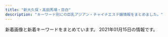 ```yaml
---
title: "新大久保・高田馬場・目白"
description: "キーワード別にの巨乳アジアン・チャイナエステ嬢情報をまとめました。"
---
```


新着画像と新着キーワードをまとめています。
2021年01月15日の情報です。

<DmmAffiliateIns />
<KeywordTable
  shops={
    [
    {
        "img_links": [
            "http://aes-treat.com/scdl/staff/10811mb.jpg",
            "http://aes-treat.com/scdl/staff/10981.jpg",
            "http://aes-treat.com/scdl/staff/11041.jpg",
            "http://aes-treat.com/scdl/staff/11131.jpg",
            "http://aes-treat.com/scdl/staff/11171.jpg",
            "http://aes-treat.com/scdl/staff/10971.jpg",
            "http://aes-treat.com/scdl/staff/11041mb.jpg",
            "http://aes-treat.com/pic/top2.jpg",
            "http://aes-treat.com/scdl/staff/10811.jpg",
            "http://aes-treat.com/scdl/staff/11101mb.jpg",
            "http://aes-treat.com/scdl/staff/11151mb.jpg",
            "http://aes-treat.com/scdl/staff/10891mb.jpg",
            "http://aes-treat.com/pic/head.jpg",
            "http://aes-treat.com/scdl/staff/10901mb.jpg",
            "http://aes-treat.com/scdl/staff/10941.jpg",
            "http://aes-treat.com/scdl/staff/10771mb.jpg",
            "http://aes-treat.com/scdl/staff/11051.jpg",
            "http://aes-treat.com/scdl/staff/11081.jpg",
            "http://aes-treat.com/scdl/staff/11101.jpg",
            "http://aes-treat.com/scdl/staff/10171.jpg",
            "http://aes-treat.com/img/ttl_nouka.jpg",
            "http://aes-treat.com/scdl/staff/11162.jpg",
            "http://aes-treat.com/scdl/staff/10841mb.jpg",
            "http://aes-treat.com/scdl/staff/10861.jpg",
            "http://aes-treat.com/scdl/staff/11091.jpg",
            "http://aes-treat.com/scdl/staff/11111.jpg",
            "http://aes-treat.com/scdl/staff/11081mb.jpg",
            "http://aes-treat.com/scdl/staff/10981mb.jpg",
            "http://aes-treat.com/scdl/staff/11051mb.jpg",
            "http://aes-treat.com/scdl/staff/11131mb.jpg",
            "http://aes-treat.com/scdl/staff/10901.jpg",
            "http://aes-treat.com/img/ttl_mobile.jpg",
            "http://aes-treat.com/i/files/homeimg.jpg",
            "http://aes-treat.com/scdl/staff/10681mb.jpg",
            "http://aes-treat.com/scdl/staff/10651.jpg",
            "http://aes-treat.com/scdl/staff/10861mb.jpg",
            "http://aes-treat.com/scdl/staff/11091mb.jpg",
            "http://aes-treat.com/scdl/staff/10721.jpg",
            "http://aes-treat.com/scdl/staff/10651mb.jpg",
            "http://aes-treat.com/scdl/staff/10771.jpg",
            "http://aes-treat.com/scdl/staff/11151.jpg",
            "http://aes-treat.com/scdl/staff/10721mb.jpg",
            "http://aes-treat.com/img/ttl_att.png",
            "http://aes-treat.com/scdl/staff/10842.jpg",
            "http://aes-treat.com/img/system/campaign.jpg",
            "http://aes-treat.com/scdl/staff/10841.jpg",
            "http://aes-treat.com/img/ttl_sister.png",
            "http://aes-treat.com/scdl/staff/10971mb.jpg",
            "http://aes-treat.com/scdl/staff/11161mb.jpg",
            "http://aes-treat.com/pic/top1.jpg",
            "http://aes-treat.com/scdl/staff/11121.jpg",
            "http://aes-treat.com/scdl/staff/10941mb.jpg",
            "http://aes-treat.com/scdl/staff/10891.jpg",
            "http://aes-treat.com/scdl/staff/10171mb.jpg",
            "http://aes-treat.com/scdl/staff/11171mb.jpg",
            "http://aes-treat.com/scdl/staff/11121mb.jpg",
            "http://aes-treat.com/scdl/staff/10902.jpg",
            "http://aes-treat.com/scdl/staff/10681.jpg",
            "http://aes-treat.com/img/ttl_attbnr.jpg",
            "http://aes-treat.com/scdl/staff/11111mb.jpg",
            "http://aes-treat.com/img/ttl_staff.png",
            "http://aes-treat.com/scdl/staff/10972.jpg",
            "http://aes-treat.com/scdl/staff/11161.jpg"
        ],
        "name": "Lovely Heart \u5927\u4e45\u4fdd\u5225\u9928",
        "url": "http://aes-treat.com/",
        "station": "JR\u5927\u4e45\u4fdd\u99c5\u5317\u53e3",
        "keywords": {
            "C": 35
        }
    },
    {
        "img_links": [
            "http://www.china-es.info/images/news.jpg",
            "http://www.china-es.info/images/rec1.jpg",
            "http://www.china-es.info/img/nana2.jpg",
            "http://www.china-es.info/images/menu/top.jpg",
            "http://www.china-es.info/images/top.jpg",
            "http://www.china-es.info/img/nana1.jpg",
            "http://www.china-es.info/images/interior_t.jpg",
            "http://www.china-es.info/images/sys1.jpg",
            "http://www.china-es.info/images/menu/staff.jpg",
            "http://www.china-es.info/images/int2.jpg",
            "http://www.china-es.info/img/ringo1.jpg",
            "http://www.china-es.info/images/int3.jpg",
            "http://www.china-es.info/images/mobile.jpg",
            "http://www.china-es.info/images/menu/interior.jpg",
            "http://www.china-es.info/images/staff_t.jpg",
            "http://www.china-es.info/img/hibiki1.jpg",
            "http://www.china-es.info/images/head.jpg",
            "http://www.china-es.info/images/sys3.jpg",
            "http://www.china-es.info/images/int1.jpg",
            "http://www.china-es.info/images/sys2.jpg",
            "http://www.china-es.info/images/int4.jpg",
            "http://www.china-es.info/images/rec2.jpg"
        ],
        "url": "http://www.china-es.info/",
        "keywords": {},
        "station": "JR\u9ad8\u7530\u99ac\u5834\u99c5\u65e9\u7a32\u7530\u53e3",
        "name": "Honey At Home \u30cf\u30cb\u30fc\u30a2\u30c3\u30c8\u30db\u30fc\u30e0"
    },
    {
        "station": "JR\u5927\u4e45\u4fdd\u99c5\u5357\u53e3",
        "img_links": [
            "http://milk.tyo.cm/images/room3_l.jpg",
            "http://milk.tyo.cm/images/sp_header.jpg",
            "http://milk.tyo.cm/images/link_nav02.png",
            "http://milk.tyo.cm/images/img_service02.jpg",
            "http://milk.tyo.cm/images/sp_nav01.png",
            "http://milk.tyo.cm/images/ico_headline.png",
            "http://milk.tyo.cm/images/tit_service.png",
            "http://milk.tyo.cm/images/room1_l.jpg",
            "http://milk.tyo.cm/images/link_nav01.png",
            "http://milk.tyo.cm/images/tit_pick.png",
            "http://milk.tyo.cm/images/sp_tit_pick.png",
            "http://milk.tyo.cm/images/room4_l.jpg",
            "http://milk.tyo.cm/photos/sites/72/2020/06/2020061206443832.jpg",
            "http://milk.tyo.cm/images/sp_nav02.png",
            "http://milk.tyo.cm/photos/sites/72/2020/12/2020120807375347.jpg",
            "http://milk.tyo.cm/images/top.png",
            "http://milk.tyo.cm/images/link_nav05.png",
            "http://milk.tyo.cm/photos/sites/72/2020/06/2020061206444417.jpg",
            "http://milk.tyo.cm/images/img_service04.jpg",
            "http://milk.tyo.cm/images/room2_l.jpg",
            "http://milk.tyo.cm/images/bg_cont03.png",
            "http://milk.tyo.cm/images/sp_nav03.png",
            "http://milk.tyo.cm/images/re.png",
            "http://milk.tyo.cm/images/img_service03.jpg",
            "http://milk.tyo.cm/photos/sites/72/2020/11/202011100524008.jpg",
            "http://milk.tyo.cm/photos/sites/72/2020/12/2020121505155035.jpg",
            "http://milk.tyo.cm/images/bg_cont01.png",
            "http://milk.tyo.cm/images/blog.jpg",
            "http://milk.tyo.cm/images/tit_staff.png",
            "http://milk.tyo.cm/images/link_nav03.png",
            "http://milk.tyo.cm/images/link_nav04.png",
            "http://milk.tyo.cm/images/com_tel.png",
            "http://milk.tyo.cm/images/img_service01.jpg"
        ],
        "name": "\u30df\u30eb\u30af",
        "keywords": {
            "C": 11,
            "86": 10,
            "D": 20,
            "85": 10
        },
        "url": "http://milk.tyo.cm/"
    },
    {
        "name": "RAN\uff5e\u30e9\u30f3\uff5e",
        "station": "JR\u9ad8\u7530\u99ac\u5834\u99c5\u6771\u53e3",
        "keywords": {},
        "url": "http://esthe.top/",
        "img_links": [
            "http://esthe.top/images/room_images/gallery-02.jpg",
            "http://esthe.top/images/acs_ima/access-04.jpg",
            "http://esthe.top/images/room_images/index-01.jpg",
            "http://esthe.top/images/QRcode.jpg",
            "http://esthe.top/images/demo/slider/tooltips/slide5.png",
            "http://esthe.top/images/Bottom_01.jpg",
            "http://esthe.top/images/an_1_05.jpg",
            "http://esthe.top/images/staff_images/staff_01a.jpg",
            "http://esthe.top/images/an_2_05.jpg",
            "http://esthe.top/images/demo/slider/images/slide3.png",
            "http://esthe.top/images/demo/slider/images/slide5.png",
            "http://esthe.top/images/an_2_02.jpg",
            "http://esthe.top/images/room_images/gallery-01.jpg",
            "http://esthe.top/images/staff_images/staff_09b.jpg",
            "http://esthe.top/images/an_2_04.jpg",
            "http://esthe.top/images/demo/slider/tooltips/slide3.png",
            "http://esthe.top/images/staff_images/staff_07a.jpg",
            "http://esthe.top/images/acs_ima/access-02.jpg",
            "http://esthe.top/images/an_1_03.jpg",
            "http://esthe.top/images/an_1_06.jpg",
            "http://esthe.top/images/room_images/index-02.jpg",
            "http://esthe.top/images/staff_images/staff_07b.jpg",
            "http://esthe.top/images/staff_images/staff_010b.jpg",
            "http://esthe.top/images/acs_ima/access-01.jpg",
            "http://esthe.top/images/room_images/gallery-04.jpg",
            "http://esthe.top/images/an_2_03.jpg",
            "http://esthe.top/images/demo/slider/tooltips/slide1.png",
            "http://esthe.top/images/room_images/gallery-03.jpg",
            "http://esthe.top/images/acs_ima/access-03.jpg",
            "http://esthe.top/images/demo/slider/images/slide4.png",
            "http://esthe.top/images/demo/slider/images/slide2.png",
            "http://esthe.top/images/staff_images/staff_04a.jpg",
            "http://esthe.top/images/an_2_06.jpg",
            "http://esthe.top/images/staff_images/staff_010a.jpg",
            "http://esthe.top/images/staff_images/staff_04b.jpg",
            "http://esthe.top/images/room_images/gallery-06.jpg",
            "http://esthe.top/images/an_2_07.jpg",
            "http://esthe.top/images/demo/slider/tooltips/slide2.png",
            "http://esthe.top/images/an_1_04.jpg",
            "http://esthe.top/images/an_1_07.jpg",
            "http://esthe.top/images/Bottom_02.jpg",
            "http://esthe.top/images/demo/slider/images/slide1.png",
            "http://esthe.top/images/staff_images/staff_09a.jpg",
            "http://esthe.top/images/staff_images/staff_01b.jpg",
            "http://esthe.top/images/room_images/gallery-05.jpg",
            "http://esthe.top/images/an_1_02.jpg",
            "http://esthe.top/images/demo/slider/tooltips/slide4.png"
        ]
    },
    {
        "name": "NEW ONLY ONE",
        "station": "JR\u9ad8\u7530\u99ac\u5834\u99c5",
        "img_links": [
            "http://www.aromaonly1.com/uploads/269045fb02ee17a03b99afcdabc449fa.jpg",
            "http://www.aromaonly1.com/images/index_01.jpg",
            "http://www.aromaonly1.com/uploads/18799c1985ca7d1cd026808323ec51c2.jpg",
            "http://www.aromaonly1.com/images/interior_10.jpg",
            "http://www.aromaonly1.com/uploads/e01fa669285bc99ba782abfd90a08bb2.jpg",
            "http://www.aromaonly1.com/uploads/3e6ede4dd71b9611bfc0fc01fff82057.jpg",
            "http://www.aromaonly1.com/uploads/c24b4a66b959c50d941c227e2167e47a.jpg",
            "http://www.aromaonly1.com/images/index_07.jpg",
            "http://www.aromaonly1.com/images/index_17.jpg",
            "http://www.aromaonly1.com/images/service_10.jpg",
            "http://www.aromaonly1.com/images/index_21.jpg",
            "http://www.aromaonly1.com/images/index_20.jpg",
            "http://www.aromaonly1.com/images/index_04.jpg",
            "http://www.aromaonly1.com/uploads/66dc68de1f9c001b6f15d52303314efc.jpg",
            "http://www.aromaonly1.com/uploads/ac75f516de3602f2ed5de1d9e2383a35.jpg",
            "http://www.aromaonly1.com/uploads/8e9e8b4d89b256773f17dff61368328c.jpg",
            "http://www.aromaonly1.com/images/index_19.jpg",
            "http://www.aromaonly1.com/images/index_11.jpg",
            "http://www.aromaonly1.com/images/index_06.jpg",
            "http://www.aromaonly1.com/uploads/a4bfacdc272e1f3c3ee9884036dbf094.jpg",
            "http://www.aromaonly1.com/uploads/33c6d79a06e306e309deefd74daa5ef6.jpg",
            "http://www.aromaonly1.com/uploads/2f5941103973429d3981087968a845a3.jpg",
            "http://www.aromaonly1.com/images/index_08.jpg",
            "http://www.aromaonly1.com/uploads/015cba9c432d730d26583fe998534fa6.jpg",
            "http://www.aromaonly1.com/uploads/5f4083d49285cbe64774b1bd70e86150.jpg",
            "http://www.aromaonly1.com/images/index_12.jpg",
            "http://www.aromaonly1.com/uploads/822de08541e5f0a03b8fdd99ac777097.jpg",
            "http://www.aromaonly1.com/images/link_10.jpg",
            "http://www.aromaonly1.com/uploads/b43afdf6c0db7020b472f89b05664984.jpg",
            "http://www.aromaonly1.com/images/girls_10.jpg",
            "http://www.aromaonly1.com/my_work/images/pic1.png",
            "http://www.aromaonly1.com/uploads/56e94a67d1aa4ea89d5f2064a387ab96.jpg",
            "http://www.aromaonly1.com/images/index_03.jpg",
            "http://www.aromaonly1.com/images/index_16.jpg",
            "http://www.aromaonly1.com/uploads/6d6161355034da26e622af1b5469296f.jpg",
            "http://www.aromaonly1.com/uploads/305e7816c9390b899011ef6e82855b7d.jpg",
            "http://www.aromaonly1.com/uploads/0d74a4af5e268e3562daa56048c13906.jpg",
            "http://www.aromaonly1.com/images/service_11.jpg",
            "http://www.aromaonly1.com/images/fanhui.png",
            "http://www.aromaonly1.com/images/index_02.jpg",
            "http://www.aromaonly1.com/images/index_05.jpg",
            "http://www.aromaonly1.com/images/index_14.jpg",
            "http://www.aromaonly1.com/images/index_15.jpg",
            "http://www.aromaonly1.com/images/index_18.jpg"
        ],
        "url": "http://www.aromaonly1.com/",
        "keywords": {
            "E": 2,
            "86": 5,
            "D": 4,
            "88": 4,
            "C": 3
        }
    },
    {
        "name": "COCORO",
        "keywords": {
            "E": 1,
            "C": 20
        },
        "url": "https://www.cocoro556.in/",
        "img_links": [
            "https://www.cocoro556.in/img/girl/thumb/smain14634879628e490d1ecf1cd7a9d727569f95.jpg",
            "https://www.cocoro556.in/img/material/p2_t2_subt2.png",
            "https://www.cocoro556.in/img/material/pd_st2.png",
            "https://www.cocoro556.in/img/girl/thumb/smain1462f806d031a1244ccfaa8b4d307f6ef6d7.jpg",
            "https://www.cocoro556.in/img/material/pageheaderimg4.jpg",
            "https://www.cocoro556.in/img/material/photost3rev1.png",
            "https://www.cocoro556.in/img/material/pd_number.png",
            "https://www.cocoro556.in/img/girl/list/slist146f806d031a1244ccfaa8b4d307f6ef6d7.jpg",
            "https://www.cocoro556.in/img/girl/list/slist15565c84cfd25159bbfcf85c63899ef5f53.jpg",
            "https://www.cocoro556.in/img/girl/thumb/smain1423ae12bc52cc115b3190fbe6a84a8ffa74.jpg",
            "https://www.cocoro556.in/img/material/p6_t2.png",
            "https://www.cocoro556.in/img/girl/list/slist142b75436b0012f83588e08b8d8eb48c8c2.jpg",
            "https://www.cocoro556.in/img/girl/thumb/smain1421b75436b0012f83588e08b8d8eb48c8c2.jpg",
            "https://www.cocoro556.in/img/material/gm2_rollover.png",
            "https://www.cocoro556.in/img/material/pageheaderimg3.jpg",
            "https://www.cocoro556.in/img/material/photost6.png",
            "https://www.cocoro556.in/img/girl/thumb/smain1493773ceed1a7cd35919e9c6866285fb943.jpg",
            "https://www.cocoro556.in/img/girl/thumb/smain1442346e3df3ff1cef1386c89c6ba9e9f72e.jpg",
            "https://www.cocoro556.in/img/material/p6_t3.png",
            "https://www.cocoro556.in/img/material/photost1.png",
            "https://www.cocoro556.in/img/girl/thumb/smain1543ab2e0ee9f9fde8103e9fe80e33b07761.jpg",
            "https://www.cocoro556.in/img/material/gm3_rollover.png",
            "https://www.cocoro556.in/img/girl/thumb/smain126332fd72809eba38056753c1720b05d8d5.jpg",
            "https://www.cocoro556.in/img/material/top_t3_imgrev1.jpg",
            "https://www.cocoro556.in/img/material/leftinfo.png",
            "https://www.cocoro556.in/img/material/p6_t1.png",
            "https://www.cocoro556.in/img/material/p2_t2_sub_m1_2.png",
            "https://www.cocoro556.in/img/material/pd_st3.png",
            "https://www.cocoro556.in/img/material/pageheaderimg1.jpg",
            "https://www.cocoro556.in/img/girl/list/slist144346e3df3ff1cef1386c89c6ba9e9f72e.jpg",
            "https://www.cocoro556.in/img/material/p5_t1.png",
            "https://www.cocoro556.in/img/girl/thumb/smain1441346e3df3ff1cef1386c89c6ba9e9f72e.jpg",
            "https://www.cocoro556.in/img/girl/thumb/smain1443346e3df3ff1cef1386c89c6ba9e9f72e.jpg",
            "https://www.cocoro556.in/img/material/gm1_rollout.png",
            "https://www.cocoro556.in/img/girl/main/smain1421b75436b0012f83588e08b8d8eb48c8c2.jpg",
            "https://www.cocoro556.in/img/girl/main/smain1491773ceed1a7cd35919e9c6866285fb943.jpg",
            "https://www.cocoro556.in/img/girl/main/smain1461f806d031a1244ccfaa8b4d307f6ef6d7.jpg",
            "https://www.cocoro556.in/img/girl/list/slist149773ceed1a7cd35919e9c6866285fb943.jpg",
            "https://www.cocoro556.in/img/material/p2_t2_sub_m1_1.png",
            "https://www.cocoro556.in/img/girl/thumb/smain1422b75436b0012f83588e08b8d8eb48c8c2.jpg",
            "https://www.cocoro556.in/img/girl/thumb/smain1541a1f8e548a2959236fdd0e7abcde80ac7.jpg",
            "https://www.cocoro556.in/img/camp/camp20210107.jpg",
            "https://www.cocoro556.in/img/material/photost5.png",
            "https://www.cocoro556.in/img/material/gm6_rollout.png",
            "https://www.cocoro556.in/img/material/p2_t2_subt4.png",
            "https://www.cocoro556.in/img/material/p2_t2_subt4_m1.png",
            "https://www.cocoro556.in/img/material/p6_t2_subt1.png",
            "https://www.cocoro556.in/img/material/top_t1.png",
            "https://www.cocoro556.in/img/material/p2_t2_sub_m1_3.png",
            "https://www.cocoro556.in/img/material/gm4_rollout.png",
            "https://www.cocoro556.in/img/material/top_t3_subt1.png",
            "https://www.cocoro556.in/img/girl/main/smain126142f85375ac3eb532582567360874d2d6.jpg",
            "https://www.cocoro556.in/img/girl/thumb/smain155128648a02b629a70c40bc424b9302c3e1.jpg",
            "https://www.cocoro556.in/img/material/p6_t3_subt1.png",
            "https://www.cocoro556.in/img/material/p2_t2.png",
            "https://www.cocoro556.in/img/girl/thumb/smain1542a1f8e548a2959236fdd0e7abcde80ac7.jpg",
            "https://www.cocoro556.in/img/girl/list/slist12642f85375ac3eb532582567360874d2d6.jpg",
            "https://www.cocoro556.in/img/material/gm5_rollout.png",
            "https://www.cocoro556.in/img/girl/thumb/smain14922dea5bdda380e76839c012ab24bd9f82.jpg",
            "https://www.cocoro556.in/img/material/p2_t2_subt5_m1.png",
            "https://www.cocoro556.in/img/material/gm5_rollover.png",
            "https://www.cocoro556.in/img/material/pageheaderimg2.jpg",
            "https://www.cocoro556.in/img/material/p2_t2_subt5.png",
            "https://www.cocoro556.in/img/girl/thumb/smain1491773ceed1a7cd35919e9c6866285fb943.jpg",
            "https://www.cocoro556.in/img/whatnew/cocoro2021.png",
            "https://www.cocoro556.in/img/girl/thumb/smain155228648a02b629a70c40bc424b9302c3e1.jpg",
            "https://www.cocoro556.in/img/material/top_t4.png",
            "https://www.cocoro556.in/img/girl/thumb/smain1461f806d031a1244ccfaa8b4d307f6ef6d7.jpg",
            "https://www.cocoro556.in/img/material/accminimgrev1.jpg",
            "https://www.cocoro556.in/img/material/mobilesite.png",
            "https://www.cocoro556.in/img/material/gm6_rollover.png",
            "https://www.cocoro556.in/img/material/pd_st1.png",
            "https://www.cocoro556.in/img/material/age_rollout.png",
            "https://www.cocoro556.in/img/girl/thumb/smain163122954962968a79edd4eae79b844b9988.jpg",
            "https://www.cocoro556.in/img/material/photost7.png",
            "https://www.cocoro556.in/img/material/gm2_rollout.png",
            "https://www.cocoro556.in/img/girl/main/smain155128648a02b629a70c40bc424b9302c3e1.jpg",
            "https://www.cocoro556.in/img/material/gm1_rollover.png",
            "https://www.cocoro556.in/img/girl/thumb/smain126242f85375ac3eb532582567360874d2d6.jpg",
            "https://www.cocoro556.in/img/material/p2_t2_subt3.png",
            "https://www.cocoro556.in/img/material/p2_t2_subt5_m2.png",
            "https://www.cocoro556.in/img/camp/camp20200426sub.jpg",
            "https://www.cocoro556.in/img/material/ftel.png",
            "https://www.cocoro556.in/img/girl/list/slist154a1f8e548a2959236fdd0e7abcde80ac7.jpg",
            "https://www.cocoro556.in/img/material/top_t3.png",
            "https://www.cocoro556.in/img/girl/main/smain163122954962968a79edd4eae79b844b9988.jpg",
            "https://www.cocoro556.in/img/material/gm3_rollout.png",
            "https://www.cocoro556.in/img/material/photost4rev1.png",
            "https://www.cocoro556.in/img/girl/main/smain1441346e3df3ff1cef1386c89c6ba9e9f72e.jpg",
            "https://www.cocoro556.in/img/girl/thumb/smain126142f85375ac3eb532582567360874d2d6.jpg",
            "https://www.cocoro556.in/img/material/p3_1_t1.png",
            "https://www.cocoro556.in/img/material/p2_t2_subt1.png",
            "https://www.cocoro556.in/img/material/p3_t1.png",
            "https://www.cocoro556.in/img/material/photost2rev1.png",
            "https://www.cocoro556.in/img/girl/main/smain1541a1f8e548a2959236fdd0e7abcde80ac7.jpg",
            "https://www.cocoro556.in/img/material/top_t2.png",
            "https://www.cocoro556.in/img/girl/list/slist16322954962968a79edd4eae79b844b9988.jpg"
        ],
        "station": "JR\u5927\u4e45\u4fdd\u99c5\u5317\u53e3"
    },
    {
        "keywords": {
            "D": 5,
            "C": 14,
            "87": 1,
            "86": 4,
            "85": 1
        },
        "name": "Angel",
        "station": "JR\u9ad8\u7530\u99ac\u5834\u99c5",
        "url": "https://angel.abnavi.info/",
        "img_links": [
            "https://angel.abnavi.info/photos/sites/7/2020/10/2020101305350920.jpg",
            "https://angel.abnavi.info/photos/sites/7/2020/09/2020092301333424.jpg",
            "https://angel.abnavi.info/images/room2.jpg",
            "https://angel.abnavi.info/images/room1.jpg",
            "https://angel.abnavi.info/images/news_bj3.jpg",
            "https://angel.abnavi.info/images/room4.jpg",
            "https://angel.abnavi.info/images/nbj3.jpg",
            "https://angel.abnavi.info/photos/sites/7/2020/07/2020073005202048.jpg",
            "https://angel.abnavi.info/photos/sites/7/2020/07/2020073005201940.jpg",
            "https://angel.abnavi.info/images/nbj1.jpg",
            "https://angel.abnavi.info/images/s_staff.jpg",
            "https://angel.abnavi.info/photos/sites/7/2020/11/2020110606371089.jpg",
            "https://angel.abnavi.info/images/top.jpg",
            "https://angel.abnavi.info/images/end.png",
            "https://angel.abnavi.info/images/s_news.png",
            "https://angel.abnavi.info/images/room3.jpg",
            "https://angel.abnavi.info/photos/sites/7/2020/07/2020073006120917.jpg"
        ]
    },
    {
        "url": "http://familiar.tyo.cm/",
        "station": "JR\u65b0\u5927\u4e45\u4fdd\u99c5",
        "img_links": [
            "http://familiar.tyo.cm/photos/sites/37/2019/10/2019102502193551.jpg",
            "http://familiar.tyo.cm/images/tel.png",
            "http://familiar.tyo.cm/photos/sites/37/2019/03/2019032406115491.jpg",
            "http://familiar.tyo.cm/photos/sites/37/2019/03/2019032406115312.jpg",
            "http://familiar.tyo.cm/photos/sites/37/2019/03/2019032406115598.jpg",
            "http://familiar.tyo.cm/photos/sites/37/2019/12/2019120401354980.jpg",
            "http://familiar.tyo.cm/photos/sites/37/2019/10/2019102502193826.jpg",
            "http://familiar.tyo.cm/photos/sites/37/2019/03/2019031806471671.jpg",
            "http://familiar.tyo.cm/photos/sites/37/2019/06/2019061502562797.jpg",
            "http://familiar.tyo.cm/photos/sites/37/2019/06/2019060406241084.jpg",
            "http://familiar.tyo.cm/photos/sites/37/2019/12/201912130833132.jpg",
            "http://familiar.tyo.cm/photos/sites/37/2019/06/2019061502562745.jpg",
            "http://familiar.tyo.cm/photos/sites/37/2019/09/201909270657496.jpg",
            "http://familiar.tyo.cm/images/1.png",
            "http://familiar.tyo.cm/photos/sites/37/2018/12/2018121903013346.jpg",
            "http://familiar.tyo.cm/photos/sites/37/2019/09/2019090503385014.jpg",
            "http://familiar.tyo.cm/photos/sites/37/2019/03/2019032406115451.jpg",
            "http://familiar.tyo.cm/photos/sites/37/2019/06/2019061502562798.jpg",
            "http://familiar.tyo.cm/photos/sites/37/2018/12/2018121903022968.jpg",
            "http://familiar.tyo.cm/images/s_news.jpg",
            "http://familiar.tyo.cm/images/s_link.jpg",
            "http://familiar.tyo.cm/photos/sites/37/2019/06/201906040617136.jpg",
            "http://familiar.tyo.cm/photos/sites/37/2019/11/2019110802115992.jpg",
            "http://familiar.tyo.cm/photos/sites/37/2019/11/2019112002511160.jpg",
            "http://familiar.tyo.cm/photos/sites/37/2019/10/2019100304481325.jpg",
            "http://familiar.tyo.cm/images/s_staff.jpg",
            "http://familiar.tyo.cm/photos/sites/37/2019/12/2019120502265383.jpg",
            "http://familiar.tyo.cm/photos/sites/37/2019/06/2019060406161857.jpg",
            "http://familiar.tyo.cm/images/mobile.jpg",
            "http://familiar.tyo.cm/photos/sites/37/2019/03/2019032406115446.jpg",
            "http://familiar.tyo.cm/photos/sites/37/2019/12/2019120502264671.jpg",
            "http://familiar.tyo.cm/photos/sites/37/2019/10/2019102408541458.jpg",
            "http://familiar.tyo.cm/photos/sites/37/2019/12/2019120401354873.jpg",
            "http://familiar.tyo.cm/photos/sites/37/2019/12/2019120401355046.jpg",
            "http://familiar.tyo.cm/images/top.png",
            "http://familiar.tyo.cm/photos/sites/37/2019/03/2019032406115311.jpg",
            "http://familiar.tyo.cm/photos/sites/37/2019/06/2019062210030384.jpg",
            "http://familiar.tyo.cm/photos/sites/37/2019/03/2019032406115440.jpg",
            "http://familiar.tyo.cm/photos/sites/37/2019/11/2019112902341792.jpg"
        ],
        "keywords": {
            "C": 2,
            "85": 18,
            "E": 36,
            "83": 9,
            "88": 27,
            "D": 182,
            "87": 72,
            "86": 94
        },
        "name": "Familiar\u30fb\u30d5\u30a1\u30df\u30ea\u30fc\u30a2"
    },
    {
        "img_links": [
            "https://est-hana.com/img/girl/list/s180_face.jpg",
            "https://est-hana.com/img/material/gm5_rollout.png",
            "https://est-hana.com/img/girl/pickup/pickup20190227121102.jpg",
            "https://est-hana.com/img/material/photorenew5.jpg",
            "https://est-hana.com/img/material/photorenew2rev1.jpg",
            "https://est-hana.com/img/material/age.png",
            "https://est-hana.com/img/girl/thumb/smain1901e7f2a11706f93c08ab1eb76c57c0a501.jpg",
            "https://est-hana.com/img/material/massap3.jpg",
            "https://est-hana.com/img/material/top_t6.png",
            "https://est-hana.com/img/girl/list/sface189e9ae2d8752cd8b9474ebd62df9909f9b.jpg",
            "https://est-hana.com/img/girl/pickup/pickup20191208191053.jpg",
            "https://est-hana.com/img/girl/main/smain1901e7f2a11706f93c08ab1eb76c57c0a501.jpg",
            "https://est-hana.com/img/girl/list/sface187386757ea62d773ca58e2457fc23b8e13.jpg",
            "https://est-hana.com/img/girl/list/s86_face.jpg",
            "https://est-hana.com/img/girl/list/slist19753ce52e0264e81a8a42e5d3c84dd833e.jpg",
            "https://est-hana.com/img/material/d15.png",
            "https://est-hana.com/img/girl/pickup/pickup20141227182613.jpeg",
            "https://est-hana.com/img/material/top_t2_img_rev2.jpg",
            "https://est-hana.com/img/material/hosi4.png",
            "https://est-hana.com/img/girl/thumb/s88_1.jpg",
            "https://est-hana.com/img/girl/main/s163_1.jpg",
            "https://est-hana.com/img/material/sys_option.png",
            "https://est-hana.com/img/material/photorenew4.jpg",
            "https://est-hana.com/img/girl/list/s180_list.jpg",
            "https://est-hana.com/img/girl/list/sface110404ef9fc79e2a0a04d64b621c22a0c77.jpg",
            "https://est-hana.com/img/girl/main/s86_1.jpg",
            "https://est-hana.com/img/girl/thumb/smain18725b09cd881b1f036f9f4970616c10b474.jpg",
            "https://est-hana.com/img/girl/pickup/topgirl20140510202547.png",
            "https://est-hana.com/img/material/accsess_picter2.jpg",
            "https://est-hana.com/img/girl/list/s139_face.jpg",
            "https://est-hana.com/img/material/sys_etc.png",
            "https://est-hana.com/img/girl/main/s180_1.jpg",
            "https://est-hana.com/img/material/gm3_rollout.png",
            "https://est-hana.com/img/material/photorenew1.jpg",
            "https://est-hana.com/img/girl/thumb/s163_1.jpg",
            "https://est-hana.com/img/material/sys_course1_rev2.png",
            "https://est-hana.com/img/material/line1.png",
            "https://est-hana.com/img/girl/list/sface199a8b144d9cbd006fc9dffdf23ad77de07.jpg",
            "https://est-hana.com/img/material/massap1.jpg",
            "https://est-hana.com/img/material/massap4.jpg",
            "https://est-hana.com/img/girl/list/sface191ec56c0d5cc68365ea11e2e52a40272d8.jpg",
            "https://est-hana.com/img/whatnew/20200304.jpg",
            "https://est-hana.com/img/girl/main/smain184149673a0eecbfdaab27d1a016ce6f4281.jpg",
            "https://est-hana.com/img/girl/list/slist110d5ce8a5906e2cdaf90af47c9395e0dff.jpg",
            "https://est-hana.com/img/girl/list/s86_list.jpg",
            "https://est-hana.com/img/girl/thumb/smain83165230fc40840a020ba3ed47600db4b4a.jpg",
            "https://est-hana.com/img/girl/list/sface18449673a0eecbfdaab27d1a016ce6f4281.jpg",
            "https://est-hana.com/img/girl/pickup/topgirl20161016054301.png",
            "https://est-hana.com/img/material/sframe2014.png",
            "https://est-hana.com/img/girl/list/s173_face.jpg",
            "https://est-hana.com/img/girl/list/sface193e3a7504f14e2050f14cb6782d72bb46c.jpg",
            "https://est-hana.com/img/girl/thumb/smain19725e2ed7efe2de621955e09d12295a13ee.jpg",
            "https://est-hana.com/img/girl/pickup/pickup20180830201105.jpg",
            "https://est-hana.com/img/material/staff_t1rev1.png",
            "https://est-hana.com/img/material/systme_t2.png",
            "https://est-hana.com/img/girl/list/s77_face.jpg",
            "https://est-hana.com/img/girl/main/smain83165230fc40840a020ba3ed47600db4b4a.jpg",
            "https://est-hana.com/img/girl/list/slist8365230fc40840a020ba3ed47600db4b4a.jpg",
            "https://est-hana.com/img/material/returnbtn.png",
            "https://est-hana.com/img/girl/thumb/s75_1.jpg",
            "https://est-hana.com/img/material/gm1_rollout.png",
            "https://est-hana.com/img/girl/thumb/smain1871110bf62c88dcefca310cdc127f9b11f2.jpg",
            "https://est-hana.com/img/material/m1.png",
            "https://est-hana.com/img/material/click_tel_btn.png",
            "https://est-hana.com/img/girl/thumb/s173_1.jpg",
            "https://est-hana.com/img/girl/pickup/pickup20191214162524.jpg",
            "https://est-hana.com/img/girl/list/s163_face.jpg",
            "https://est-hana.com/img/material/top_twitter.png",
            "https://est-hana.com/img/girl/thumb/s173_2.jpg",
            "https://est-hana.com/img/girl/list/s77_list.jpg",
            "https://est-hana.com/img/material/top_t4.png",
            "https://est-hana.com/img/girl/list/slist199a8b144d9cbd006fc9dffdf23ad77de07.jpg",
            "https://est-hana.com/img/girl/thumb/s139_1.jpg",
            "https://est-hana.com/img/girl/list/s139_list.jpg",
            "https://est-hana.com/img/girl/pickup/pickup20181218104555.jpg",
            "https://est-hana.com/img/whatnew/20200401_mask.jpg",
            "https://est-hana.com/img/material/massap2.jpg",
            "https://est-hana.com/img/girl/thumb/smain197153ce52e0264e81a8a42e5d3c84dd833e.jpg",
            "https://est-hana.com/img/material/staffdetail_t1.png",
            "https://est-hana.com/img/girl/thumb/smain1902e7f2a11706f93c08ab1eb76c57c0a501.jpg",
            "https://est-hana.com/img/girl/list/sface19753ce52e0264e81a8a42e5d3c84dd833e.jpg",
            "https://est-hana.com/img/girl/list/s173_list.jpg",
            "https://est-hana.com/img/girl/list/slist187110f9d5212fd19d8b8410ec6bff294e6.jpg",
            "https://est-hana.com/img/material/top_t2.png",
            "https://est-hana.com/img/girl/thumb/smain1913da4fa2da2e801312734721e1a44d8e19.jpg",
            "https://est-hana.com/img/girl/list/slist193a69a1a063a3159e298d18b691542266d.jpg",
            "https://est-hana.com/img/girl/main/s75_1.jpg",
            "https://est-hana.com/img/girl/list/slist191ec56c0d5cc68365ea11e2e52a40272d8.jpg",
            "https://est-hana.com/img/girl/main/smain1931e3a7504f14e2050f14cb6782d72bb46c.jpg",
            "https://est-hana.com/img/material/top_t3.png",
            "https://est-hana.com/img/girl/main/smain197153ce52e0264e81a8a42e5d3c84dd833e.jpg",
            "https://est-hana.com/img/girl/thumb/smain193281777917c863b2cd265723b9cb5a3c32.jpg",
            "https://est-hana.com/img/girl/list/s75_list.jpg",
            "https://est-hana.com/img/girl/list/s163_list.jpg",
            "https://est-hana.com/img/girl/thumb/smain1911ec56c0d5cc68365ea11e2e52a40272d8.jpg",
            "https://est-hana.com/img/material/gm2_rollout.png",
            "https://est-hana.com/img/material/massap6.jpg",
            "https://est-hana.com/img/girl/pickup/topgirl20180908131653.png",
            "https://est-hana.com/img/girl/pickup/pickup20190118192257.jpg",
            "https://est-hana.com/img/whatnew/20200401min60.jpg",
            "https://est-hana.com/img/girl/pickup/pickup20190528135649.jpg",
            "https://est-hana.com/img/material/accsess_station.png",
            "https://est-hana.com/img/girl/list/slist189e9ae2d8752cd8b9474ebd62df9909f9b.jpg",
            "https://est-hana.com/img/girl/pickup/pickup20190121202926.jpg",
            "https://est-hana.com/img/material/detailwaku.png",
            "https://est-hana.com/img/girl/thumb/s86_1.jpg",
            "https://est-hana.com/img/girl/list/s75_face.jpg",
            "https://est-hana.com/img/girl/pickup/topgirl20180308214256.png",
            "https://est-hana.com/img/girl/pickup/topgirl20190528141109.png",
            "https://est-hana.com/img/girl/pickup/topgirl20141227182718.png",
            "https://est-hana.com/img/girl/main/smain1871110bf62c88dcefca310cdc127f9b11f2.jpg",
            "https://est-hana.com/img/girl/main/s139_1.jpg",
            "https://est-hana.com/img/material/sys_course3_rev1.png",
            "https://est-hana.com/img/girl/main/s173_1.jpg",
            "https://est-hana.com/img/girl/thumb/smain1891e9ae2d8752cd8b9474ebd62df9909f9b.jpg",
            "https://est-hana.com/img/girl/thumb/smain83265230fc40840a020ba3ed47600db4b4a.jpg",
            "https://est-hana.com/img/material/gm4_rollout.png",
            "https://est-hana.com/img/material/photorenew3.jpg",
            "https://est-hana.com/img/girl/thumb/smain184249673a0eecbfdaab27d1a016ce6f4281.jpg",
            "https://est-hana.com/img/girl/main/s88_1.jpg",
            "https://est-hana.com/img/material/day.png",
            "https://est-hana.com/img/material/massap7.jpg",
            "https://est-hana.com/img/material/massa_t1.png",
            "https://est-hana.com/img/girl/pickup/topgirl20140502225842.png",
            "https://est-hana.com/img/material/top_t5.png",
            "https://est-hana.com/img/girl/list/slist18449673a0eecbfdaab27d1a016ce6f4281.jpg",
            "https://est-hana.com/img/material/sys_course2_rev2.png",
            "https://est-hana.com/img/material/staff_t1.png",
            "https://est-hana.com/img/girl/list/slist19053cc33bb85f739f63e84c2ae2c41c2eb.jpg",
            "https://est-hana.com/img/girl/main/smain1911ec56c0d5cc68365ea11e2e52a40272d8.jpg",
            "https://est-hana.com/img/girl/thumb/smain1931e3a7504f14e2050f14cb6782d72bb46c.jpg",
            "https://est-hana.com/img/material/gm6_rollout.png",
            "https://est-hana.com/img/girl/thumb/smain184149673a0eecbfdaab27d1a016ce6f4281.jpg",
            "https://est-hana.com/img/material/topflashimg1.jpg",
            "https://est-hana.com/img/girl/pickup/pickup20180526173711.jpg",
            "https://est-hana.com/img/material/month.png",
            "https://est-hana.com/img/girl/main/smain1891e9ae2d8752cd8b9474ebd62df9909f9b.jpg",
            "https://est-hana.com/img/camp/camp20210101.png",
            "https://est-hana.com/img/material/w5.png",
            "https://est-hana.com/img/girl/list/s88_list.jpg",
            "https://est-hana.com/img/girl/list/s88_face.jpg",
            "https://est-hana.com/img/girl/thumb/s180_1.jpg",
            "https://est-hana.com/img/material/massap5.jpg",
            "https://est-hana.com/img/material/hosi5.png",
            "https://est-hana.com/img/girl/list/sface190e7f2a11706f93c08ab1eb76c57c0a501.jpg",
            "https://est-hana.com/img/girl/thumb/smain1912da4fa2da2e801312734721e1a44d8e19.jpg",
            "https://est-hana.com/img/girl/pickup/pickup20190118192153.jpg",
            "https://est-hana.com/img/material/infopanel.png",
            "https://est-hana.com/img/girl/list/sface8365230fc40840a020ba3ed47600db4b4a.jpg",
            "https://est-hana.com/img/girl/pickup/topgirl20180526173824.png",
            "https://est-hana.com/img/material/systme_t1.png"
        ],
        "url": "https://est-hana.com/",
        "station": "JR\u5927\u4e45\u4fdd\u99c5\u5317\u53e3",
        "keywords": {
            "C": 41,
            "E": 6
        },
        "name": "\u82b1"
    },
    {
        "url": "http://kobo.mssg.jp/",
        "keywords": {},
        "img_links": [
            "http://kobo.mssg.jp/images/staff_2b.jpg",
            "http://kobo.mssg.jp/layer/images/top/top_02.jpg",
            "http://kobo.mssg.jp/images/s_info.png",
            "http://kobo.mssg.jp/layer/images/top.jpg",
            "http://kobo.mssg.jp/images/staff_2a.jpg",
            "http://kobo.mssg.jp/layer/images/top/top_03.jpg",
            "http://kobo.mssg.jp/images/staff_8.jpg",
            "http://kobo.mssg.jp/images/top2.jpg",
            "http://kobo.mssg.jp/images/top1.jpg",
            "http://kobo.mssg.jp/images/wenzi-staff.png",
            "http://kobo.mssg.jp/images/staff_bj4.png",
            "http://kobo.mssg.jp/images/staff_4.jpg",
            "http://kobo.mssg.jp/images/staff_bj1.png",
            "http://kobo.mssg.jp/images/staff_9a.jpg",
            "http://kobo.mssg.jp/images/staff_5.jpg",
            "http://kobo.mssg.jp/images/staff_9b.jpg",
            "http://kobo.mssg.jp/images/1.jpg",
            "http://kobo.mssg.jp/layer/images/top/top_05.jpg",
            "http://kobo.mssg.jp/layer/images/top/top_08.png",
            "http://kobo.mssg.jp/images/staff_8a.jpg",
            "http://kobo.mssg.jp/layer/images/top/top_04.jpg",
            "http://kobo.mssg.jp/layer/images/top/top_06.jpg",
            "http://kobo.mssg.jp/images/info.png",
            "http://kobo.mssg.jp/layer/images/top/top_01.jpg",
            "http://kobo.mssg.jp/images/staff_10a.jpg"
        ],
        "station": "JR\u5927\u4e45\u4fdd\u99c5\u5317\u53e3",
        "name": "\u6c34\u8272-\u30df\u30ba\u30a4\u30ed-"
    },
    {
        "station": "JR\u9ad8\u7530\u99ac\u5834\u99c5\u65e9\u7a32\u7530\u53e3",
        "keywords": {
            "86": 3,
            "C": 18,
            "83": 3
        },
        "img_links": [
            "http://familiar.ests.jp/photos/sites/33/2020/10/2020101901153954.jpg",
            "http://familiar.ests.jp/images/service.jpg",
            "http://familiar.ests.jp/images/staff_bj1s.png",
            "http://familiar.ests.jp/images/news.png",
            "http://familiar.ests.jp/photos/sites/33/2019/07/2019073009094778.jpg",
            "http://familiar.ests.jp/images/acc.png",
            "http://familiar.ests.jp/photos/sites/33/2019/09/2019092318545965.jpg",
            "http://familiar.ests.jp/images/bian.jpg",
            "http://familiar.ests.jp/images/s_link.png",
            "http://familiar.ests.jp/images/info.png",
            "http://familiar.ests.jp/images/mobile.jpg",
            "http://familiar.ests.jp/images/staff_bj4s.png",
            "http://familiar.ests.jp/photos/sites/33/2019/09/2019092718554568.jpg",
            "http://familiar.ests.jp/images/top.jpg",
            "http://familiar.ests.jp/images/s_service.png",
            "http://familiar.ests.jp/images/nei_bj1.png",
            "http://familiar.ests.jp/photos/sites/33/2020/10/2020101409554799.jpg",
            "http://familiar.ests.jp/photos/sites/33/2019/09/2019092718570723.jpg",
            "http://familiar.ests.jp/images/s_staff.png"
        ],
        "url": "http://familiar.ests.jp/",
        "name": "\u99ac\u5834one"
    },
    {
        "keywords": {
            "C": 4
        },
        "name": "\u7e01\u4e2d\u7e01\uff5e\u3048\u3093\u3061\u3085\u3046\u3048\u3093\uff5e",
        "station": "JR\u65b0\u5927\u4e45\u4fdd\u99c5",
        "img_links": [
            "http://www.enchuen.com/images/btn_gnavi02_no.png",
            "http://www.enchuen.com/images/top_slider3.jpg",
            "http://www.enchuen.com/images/img_service04.png",
            "http://www.enchuen.com/images/interior04_s.jpg",
            "http://www.enchuen.com/images/ins_header.png",
            "http://www.enchuen.com/images/q_qa.png",
            "http://www.enchuen.com/images/h2_servicecontents.png",
            "http://www.enchuen.com/images/btn_gnavi03_no.png",
            "http://www.enchuen.com/images/interior01.jpg",
            "http://www.enchuen.com/images/h2_link01.png",
            "http://www.enchuen.com/images/therapist_noa.jpg",
            "http://www.enchuen.com/images/icon_eng.png",
            "http://www.enchuen.com/images/btn_gnavi05_no.png",
            "http://www.enchuen.com/images/mess_footer.png",
            "http://www.enchuen.com/images/img_slider02.png",
            "http://www.enchuen.com/images/h2_instagam.png",
            "http://www.enchuen.com/images/btn_gnavi06_no.png",
            "http://www.enchuen.com/images/interior02.jpg",
            "http://www.enchuen.com/images/h2_alltherapist.png",
            "http://www.enchuen.com/images/h2_qa.png",
            "http://www.enchuen.com/images/top_slider4.jpg",
            "http://www.enchuen.com/images/tw_header.png",
            "http://www.enchuen.com/images/icon_chi.png",
            "http://www.enchuen.com/images/img_slider01.png",
            "http://www.enchuen.com/images/img_service06.png",
            "http://www.enchuen.com/images/img_slider03.png",
            "http://www.enchuen.com/images/h2_contact.png",
            "http://www.enchuen.com/images/interior01_s.jpg",
            "http://www.enchuen.com/images/h2_linkban.png",
            "http://www.enchuen.com/images/therapist_kaori.jpg",
            "http://www.enchuen.com/images/img_service05.png",
            "http://www.enchuen.com/images/pagetop.png",
            "http://www.enchuen.com/images/mail_header.png",
            "http://www.enchuen.com/images/interior03_s.jpg",
            "http://www.enchuen.com/images/a_qa.png",
            "http://www.enchuen.com/images/ins_footer.png",
            "http://www.enchuen.com/images/ban-tel.png",
            "http://www.enchuen.com/images/img_service03.png",
            "http://www.enchuen.com/images/interior02_s.jpg",
            "http://www.enchuen.com/images/top_slider1.jpg",
            "http://www.enchuen.com/images/tw_footer.png",
            "http://www.enchuen.com/images/therapist_kaori_s.jpg",
            "http://www.enchuen.com/images/img_comimgsoon.jpg",
            "http://www.enchuen.com/images/interior03.jpg",
            "http://www.enchuen.com/images/img_service02.png",
            "http://www.enchuen.com/images/img_aromaoil.png",
            "http://www.enchuen.com/images/therapist_noa_s.jpg",
            "http://www.enchuen.com/images/btn_gnavi01_no.png",
            "http://www.enchuen.com/images/pickmessage01.png",
            "http://www.enchuen.com/images/h2_twitter.png",
            "http://www.enchuen.com/images/interior04.jpg",
            "http://www.enchuen.com/images/h2_alliancegide2.png",
            "http://www.enchuen.com/images/therapist_yona_s.jpg",
            "http://www.enchuen.com/images/btn_gnavi04_no.png",
            "http://www.enchuen.com/images/img_service07.png",
            "http://www.enchuen.com/images/top_slider2.jpg",
            "http://www.enchuen.com/images/top_slider5.jpg",
            "http://www.enchuen.com/images/h2_alliancegide.png",
            "http://www.enchuen.com/images/h2_information.png",
            "http://www.enchuen.com/images/therapist_yona.jpg",
            "http://www.enchuen.com/images/tel_header.png",
            "http://www.enchuen.com/images/top_slider6.jpg",
            "http://www.enchuen.com/images/img_service01.png"
        ],
        "url": "http://www.enchuen.com/"
    },
    {
        "keywords": {
            "88": 3,
            "C": 5,
            "87": 3,
            "D": 1
        },
        "station": "JR\u9ad8\u7530\u99ac\u5834\u99c5\u65e9\u7a32\u7530\u53e3",
        "url": "http://www.y-rlx.site/",
        "img_links": [
            "http://www.y-rlx.site/images/card.jpg",
            "http://www.y-rlx.site/images/index_09.jpg",
            "http://www.y-rlx.site/images/info.jpg",
            "http://www.y-rlx.site/images/upload/thumb/02b4e6896e30ae85.jpg",
            "http://www.y-rlx.site/images/upload/thumb/09ac55d22a602603.jpg",
            "http://www.y-rlx.site/images/upload/thumb/55cf68e3bb41cd32.jpg",
            "http://www.y-rlx.site/images/index_19.jpg",
            "http://www.y-rlx.site/images/index_06.jpg",
            "http://www.y-rlx.site/images/index_20.jpg",
            "http://www.y-rlx.site/images/upload/thumb/e0a26e58e17a1416.jpg",
            "http://www.y-rlx.site/girl/01.jpg",
            "http://www.y-rlx.site/girl/02.jpg",
            "http://www.y-rlx.site/girl/03.jpg",
            "http://www.y-rlx.site/images/index_11.jpg",
            "http://www.y-rlx.site/images/upload/thumb/ed8b0cbb7323414a.jpg",
            "http://y-rlx.site/images/index_04.jpg",
            "http://www.y-rlx.site/images/info_09.jpg",
            "http://www.y-rlx.site/images/index_13.jpg",
            "http://www.y-rlx.site/images/upload/thumb/2c7fdde9ad97892b.jpg",
            "http://www.y-rlx.site/images/index_04.jpg",
            "http://www.y-rlx.site/images/upload/thumb/0fba3207fb3c4467.jpg",
            "http://www.y-rlx.site/images/index_15.jpg",
            "http://www.y-rlx.site/images/index_05.jpg",
            "http://www.y-rlx.site/images/upload/thumb/e8190e2180eba7c5.jpg",
            "http://www.y-rlx.site/girl/04.jpg",
            "http://y-rlx.site/images/index_07.jpg",
            "http://www.y-rlx.site/images/index_10.jpg",
            "http://www.y-rlx.site/images/rec_09.jpg",
            "http://www.y-rlx.site/images/staff_09.jpg",
            "http://www.y-rlx.site/images/index_18.jpg",
            "http://www.y-rlx.site/images/index_08.jpg",
            "http://www.y-rlx.site/images/upload/thumb/42f21da5175af4b4.jpg",
            "http://www.y-rlx.site/images/index_03.jpg",
            "http://www.y-rlx.site/images/upload/thumb/5dc2d5e0b6195104.jpg",
            "http://www.y-rlx.site/images/upload/thumb/e93a788af7ec0040.jpg",
            "http://www.y-rlx.site/images/index_01.jpg",
            "http://www.y-rlx.site/images/index_07.jpg",
            "http://www.y-rlx.site/images/upload/thumb/c69d7050fbdbb36f.jpg",
            "http://www.y-rlx.site/girl/05.jpg",
            "http://www.y-rlx.site/images/rec.jpg",
            "http://www.y-rlx.site/images/index_02.jpg"
        ],
        "name": "\u60a0\u30a8\u30b9\u30c6"
    },
    {
        "img_links": [
            "https://relax501.webnode.jp/_files/200000068-1dc6f1dc72/200/r2.jpg",
            "https://relax501.webnode.jp/_files/200000063-6c3f06c3f2/top-34.jpg",
            "https://relax501.webnode.jp/_files/200000077-64e7364e77/200/anna-2.jpg",
            "https://relax501.webnode.jp/_files/200000063-6c3f06c3f2/200/top-34.jpg",
            "https://relax501.webnode.jp/_files/200000081-8d1f18d1f3/200/yuu.jpg",
            "https://relax501.webnode.jp/_files/200000080-8e8bb8e8bd/yuki-8.jpg",
            "https://relax501.webnode.jp/_files/200000077-64e7364e77/anna-2.jpg",
            "https://relax501.webnode.jp/_files/200000068-1dc6f1dc72/r2.jpg",
            "https://relax501.webnode.jp/_files/200000065-1b9391b93c/2_22.jpg",
            "https://relax501.webnode.jp/_files/200000065-1b9391b93c/200/2_22.jpg",
            "https://relax501.webnode.jp/_files/200000019-1f1a31f1a5/200/33.jpg",
            "https://relax501.webnode.jp/_files/200000078-d0097d0099/200/madoka-0.jpg",
            "https://relax501.webnode.jp/_files/200000067-9be369be38/200/r1.jpg",
            "https://relax501.webnode.jp/_files/200000088-2c2d72c2da/200/rogo.jpg",
            "https://relax501.webnode.jp/_files/200000080-8e8bb8e8bd/200/yuki-8.jpg",
            "https://relax501.webnode.jp/_files/200000067-9be369be38/r1.jpg",
            "https://relax501.webnode.jp/_files/200000078-d0097d0099/madoka-0.jpg",
            "https://relax501.webnode.jp/_files/200000081-8d1f18d1f3/yuu.jpg"
        ],
        "station": "JR\u65b0\u5927\u4e45\u4fdd\u99c5",
        "url": "https://relax501.webnode.jp/",
        "keywords": {},
        "name": "\u7f8e\u82b1\u9999"
    },
    {
        "url": "http://aes-salon.com/",
        "img_links": [
            "http://aes-salon.com/scdl/staff/10571mb.jpg",
            "http://aes-salon.com/scdl/staff/10631mb.jpg",
            "http://aes-salon.com/img/access/road1.jpg",
            "http://aes-salon.com/scdl/staff/10351.jpg",
            "http://aes-salon.com/scdl/staff/10671.jpg",
            "http://aes-salon.com/scdl/staff/10412.jpg",
            "http://aes-salon.com/img/ttl_att.png",
            "http://aes-salon.com/img/system/campaign.jpg",
            "http://aes-salon.com/img/access/roaddm.png",
            "http://aes-salon.com/scdl/staff/10631.jpg",
            "http://aes-salon.com/scdl/staff/10121mb.jpg",
            "http://aes-salon.com/i/files/homeimg.jpg",
            "http://aes-salon.com/scdl/staff/10571.jpg",
            "http://aes-salon.com/scdl/staff/10081.jpg",
            "http://aes-salon.com/scdl/staff/10511.jpg",
            "http://aes-salon.com/scdl/staff/10501mb.jpg",
            "http://aes-salon.com/scdl/staff/10471mb.jpg",
            "http://aes-salon.com/scdl/staff/10083.jpg",
            "http://aes-salon.com/scdl/staff/10472.jpg",
            "http://aes-salon.com/scdl/staff/10601.jpg",
            "http://aes-salon.com/pic/head.jpg",
            "http://aes-salon.com/scdl/staff/10471.jpg",
            "http://aes-salon.com/scdl/staff/10092.jpg",
            "http://aes-salon.com/scdl/staff/10122.jpg",
            "http://aes-salon.com/scdl/staff/10621mb.jpg",
            "http://aes-salon.com/pic/top2.jpg",
            "http://aes-salon.com/scdl/staff/10592.jpg",
            "http://aes-salon.com/scdl/staff/10621.jpg",
            "http://aes-salon.com/scdl/staff/10342.jpg",
            "http://aes-salon.com/scdl/staff/10502.jpg",
            "http://aes-salon.com/scdl/staff/10651.jpg",
            "http://aes-salon.com/scdl/staff/10091mb.jpg",
            "http://aes-salon.com/scdl/staff/10641.jpg",
            "http://aes-salon.com/img/ttl_nouka.jpg",
            "http://aes-salon.com/scdl/staff/10641mb.jpg",
            "http://aes-salon.com/scdl/staff/10441mb.jpg",
            "http://aes-salon.com/img/access/road4.jpg",
            "http://aes-salon.com/scdl/staff/10462.jpg",
            "http://aes-salon.com/scdl/staff/10441.jpg",
            "http://aes-salon.com/scdl/staff/10591mb.jpg",
            "http://aes-salon.com/scdl/staff/10561.jpg",
            "http://aes-salon.com/scdl/staff/10563.jpg",
            "http://aes-salon.com/img/ttl_sister.png",
            "http://aes-salon.com/scdl/staff/10351mb.jpg",
            "http://aes-salon.com/img/ttl_attbnr.jpg",
            "http://aes-salon.com/img/access/road2.jpg",
            "http://aes-salon.com/img/access/road3.jpg",
            "http://aes-salon.com/scdl/staff/10252.jpg",
            "http://aes-salon.com/img/ttl_staff.png",
            "http://aes-salon.com/scdl/staff/10501.jpg",
            "http://aes-salon.com/scdl/staff/10651mb.jpg",
            "http://aes-salon.com/scdl/staff/10591.jpg",
            "http://aes-salon.com/scdl/staff/10251mb.jpg",
            "http://aes-salon.com/scdl/staff/10121.jpg",
            "http://aes-salon.com/scdl/staff/10461.jpg",
            "http://aes-salon.com/scdl/staff/10461mb.jpg",
            "http://aes-salon.com/scdl/staff/10292.jpg",
            "http://aes-salon.com/scdl/staff/10411mb.jpg",
            "http://aes-salon.com/pic/top1.jpg",
            "http://aes-salon.com/scdl/staff/10082.jpg",
            "http://aes-salon.com/scdl/staff/10081mb.jpg",
            "http://aes-salon.com/img/ttl_mobile.jpg",
            "http://aes-salon.com/scdl/staff/10291.jpg",
            "http://aes-salon.com/img/ttl_bekan.jpg",
            "http://aes-salon.com/scdl/staff/10411.jpg",
            "http://aes-salon.com/scdl/staff/10251.jpg",
            "http://aes-salon.com/scdl/staff/10671mb.jpg",
            "http://aes-salon.com/scdl/staff/10602.jpg",
            "http://aes-salon.com/scdl/staff/10562.jpg",
            "http://aes-salon.com/scdl/staff/10291mb.jpg",
            "http://aes-salon.com/scdl/staff/10091.jpg",
            "http://aes-salon.com/scdl/staff/10511mb.jpg",
            "http://aes-salon.com/scdl/staff/10341mb.jpg",
            "http://aes-salon.com/scdl/staff/10561mb.jpg",
            "http://aes-salon.com/scdl/staff/10341.jpg",
            "http://aes-salon.com/scdl/staff/10661mb.jpg",
            "http://aes-salon.com/scdl/staff/10661.jpg",
            "http://aes-salon.com/scdl/staff/10601mb.jpg"
        ],
        "keywords": {
            "C": 34
        },
        "station": "JR\u5927\u4e45\u4fdd\u99c5\u5317\u53e3",
        "name": "Lovely Heart"
    },
    {
        "url": "http://p-aroma.work/",
        "name": "\u7652\u3057\u306e\u51fa\u4f1a\u3044",
        "img_links": [
            "http://p-aroma.work/images/sys.png",
            "http://p-aroma.work/images/s2.jpg",
            "http://p-aroma.work/img/rina1.png",
            "http://p-aroma.work/images/mobile.jpg",
            "http://p-aroma.work/staff/rina.jpg",
            "http://p-aroma.work/images/int2.png",
            "http://p-aroma.work/img/kasumi1.png",
            "http://p-aroma.work/images/tel.jpg",
            "http://p-aroma.work/images/int1.png",
            "http://p-aroma.work/images/interior_t.png",
            "http://p-aroma.work/images/s1.png",
            "http://p-aroma.work/images/2.jpg",
            "http://p-aroma.work/images/s1.jpg",
            "http://p-aroma.work/images/news.jpg",
            "http://p-aroma.work/images/staff_t.png",
            "http://p-aroma.work/img/mayu1.png",
            "http://p-aroma.work/img/mirai1.png",
            "http://p-aroma.work/img/ayaka1.png",
            "http://p-aroma.work/images/head.jpg",
            "http://p-aroma.work/images/1.jpg",
            "http://p-aroma.work/staff/ayaka.jpg",
            "http://p-aroma.work/images/6.jpg",
            "http://p-aroma.work/images/3.jpg",
            "http://p-aroma.work/staff/kasumi.jpg",
            "http://p-aroma.work/staff/mirai.jpg",
            "http://p-aroma.work/images/4.jpg",
            "http://p-aroma.work/staff/mayu.jpg"
        ],
        "station": "JR\u5927\u4e45\u4fdd\u99c5\u5317\u53e3",
        "keywords": {}
    },
    {
        "station": "JR\u5927\u4e45\u4fdd\u99c5\u5317\u53e3",
        "img_links": [
            "http://gogonoheya.ies.fun/photos/sites/66/2020/08/2020080313461364.jpg",
            "http://gogonoheya.ies.fun/photos/sites/66/2020/07/2020072317323579.jpg",
            "http://gogonoheya.ies.fun/images/room3.jpg",
            "http://gogonoheya.ies.fun/images/link.jpg",
            "http://gogonoheya.ies.fun/images/room4.jpg",
            "http://gogonoheya.ies.fun/images/top.jpg",
            "http://gogonoheya.ies.fun/images/end.png",
            "http://gogonoheya.ies.fun/images/room1.jpg",
            "http://gogonoheya.ies.fun/images/staff.jpg",
            "http://gogonoheya.ies.fun/photos/sites/66/2020/07/2020072317322797.jpg",
            "http://gogonoheya.ies.fun/photos/sites/66/2020/12/2020121514115288.jpg",
            "http://gogonoheya.ies.fun/photos/sites/66/2020/09/2020091615070327.jpg",
            "http://gogonoheya.ies.fun/images/mobile.jpg",
            "http://gogonoheya.ies.fun/images/room2.jpg",
            "http://gogonoheya.ies.fun/photos/sites/66/2020/12/2020121410194024.jpg"
        ],
        "url": "http://gogonoheya.ies.fun/",
        "name": "\u30ab\u30d5\u30a7\u306e\u5bb6",
        "keywords": {
            "87": 6,
            "D": 30,
            "85": 12,
            "86": 12
        }
    },
    {
        "station": "JR\u65b0\u5927\u4e45\u4fdd\u99c5",
        "name": "\u6625\u306e\u5922",
        "url": "http://www.harunoyume.com/",
        "img_links": [
            "http://www.harunoyume.com/images/covergirl.jpg",
            "http://www.harunoyume.com/images/discount.jpg",
            "http://www.harunoyume.com/images/service-image.jpg",
            "http://www.harunoyume.com/images/campaign.jpg"
        ],
        "keywords": {}
    },
    {
        "keywords": {},
        "img_links": [
            "http://www.kity.work/staff/yuka.jpg",
            "http://www.kity.work/img/yuka2.jpg",
            "http://www.kity.work/img/sara2.jpg",
            "http://www.kity.work/images/s2.jpg",
            "http://www.kity.work/images/ac2.jpg",
            "http://www.kity.work/img/aoi2.jpg",
            "http://www.kity.work/images/3.jpg",
            "http://www.kity.work/images/1.jpg",
            "http://www.kity.work/staff/aoi.jpg",
            "http://www.kity.work/img/aoi1.jpg",
            "http://www.kity.work/images/up.jpg",
            "http://www.kity.work/images/2.jpg",
            "http://www.kity.work/images/s1.jpg",
            "http://www.kity.work/images/staff_t.jpg",
            "http://www.kity.work/images/head.jpg",
            "http://www.kity.work/images/sys.jpg",
            "http://www.kity.work/images/s1.png",
            "http://www.kity.work/images/int1.jpg",
            "http://www.kity.work/img/minami1.jpg",
            "http://www.kity.work/img/an2.jpg",
            "http://www.kity.work/images/int2.jpg",
            "http://www.kity.work/images/interior_t.jpg",
            "http://www.kity.work/img/minami2.jpg",
            "http://www.kity.work/images/tel.jpg",
            "http://www.kity.work/img/an1.jpg",
            "http://www.kity.work/img/yuka1.jpg",
            "http://www.kity.work/staff/an.jpg",
            "http://www.kity.work/images/news.jpg",
            "http://www.kity.work/staff/sara.jpg",
            "http://www.kity.work/img/sara1.jpg",
            "http://www.kity.work/images/tg.jpg",
            "http://www.kity.work/staff/minami.jpg",
            "http://www.kity.work/images/5.jpg",
            "http://www.kity.work/images/4.jpg"
        ],
        "url": "http://www.kity.work/",
        "station": "JR\u9ad8\u7530\u99ac\u5834\u99c5\u65e9\u7a32\u7530\u53e3",
        "name": "\u98a8\u96c5\u5802 \uff5e\u3075\u3046\u304c\u3069\u3046\uff5e"
    }
]
}
/>
<DmmAffiliateScript />
